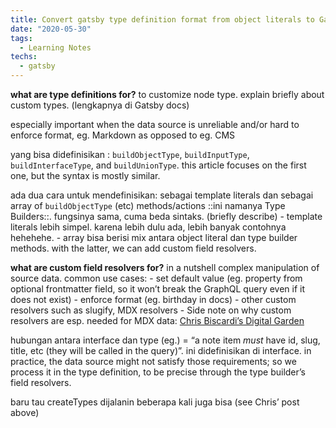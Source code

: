 ```yaml
---
title: Convert gatsby type definition format from object literals to Gatsby Type Builders
date: "2020-05-30"
tags:
  - Learning Notes
techs:
  - gatsby
---
```


**what are type definitions for?**
to customize node type. explain briefly about custom types. (lengkapnya di Gatsby docs)

especially important when the data source is unreliable and/or hard to enforce format, eg. Markdown as opposed to eg. CMS

yang bisa didefinisikan : `buildObjectType`, `buildInputType`, `buildInterfaceType`, and `buildUnionType`. this article focuses on the first one, but the syntax is mostly similar.

ada dua cara untuk mendefinisikan: sebagai template literals dan sebagai array of `buildObjectType` (etc) methods/actions ::ini namanya Type Builders::. fungsinya sama, cuma beda sintaks. (briefly describe) - template literals lebih simpel. karena lebih dulu ada, lebih banyak contohnya hehehehe. - array bisa berisi mix antara object literal dan type builder methods. with the latter, we can add custom field resolvers.

**what are custom field resolvers for?**
in a nutshell complex manipulation of source data. common use cases: - set default value (eg. property from optional frontmatter field, so it won’t break the GraphQL query even if it does not exist) - enforce format (eg. birthday in docs) - other custom resolvers such as slugify, MDX resolvers - Side note on why custom resolvers are esp. needed for MDX data: [Chris Biscardi’s Digital Garden](https://www.christopherbiscardi.com/post/sourcing-data-from-multiple-locations-in-gatsby)

hubungan antara interface dan type (eg.) = “a note item _must_ have id, slug, title, etc (they will be called in the query)”. ini didefinisikan di interface. in practice, the data source might not satisfy those requirements; so we process it in the type definition, to be precise through the type builder’s field resolvers.

baru tau createTypes dijalanin beberapa kali juga bisa (see Chris’ post above)
